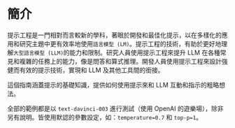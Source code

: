 # 簡介

提示工程是一門相對而言較新的學科，著眼於開發和最佳化提示，以在多樣化的應用和研究主題中更有效率地使用`語言模型 (LM)`。提示工程的技術，有助於更好地理解`大型語言模型 (LLM)`的能力和限制。研究人員使用提示工程來提升 LLM 在各種常見和複雜的任務上的能力，像是問答和算式推理。開發人員使用提示工程來設計強健而有效的提示技術，實現和 LLM 及其他工具間的銜接。

這個指南涵蓋提示的基礎知識，提供如何使用提示來和 LLM 互動和指示的粗略想法。

全部的範例都是以 `text-davinci-003` 進行測試（使用 OpenAI 的遊樂場），除非另有說明。皆使用默認的參數設定，如：`temperature=0.7` 和 `top-p=1`。
